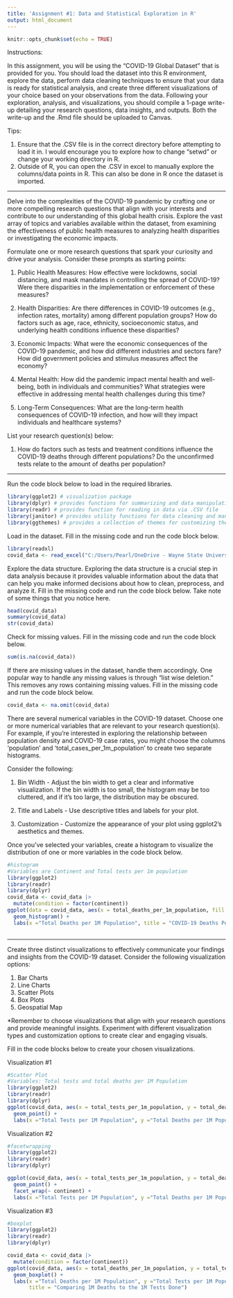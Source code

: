 ---
title: 'Assignment #1: Data and Statistical Exploration in R'
output: html_document
---

```{r setup, include=FALSE}
knitr::opts_chunk$set(echo = TRUE)
```

Instructions: 

In this assignment, you will be using the "COVID-19 Global Dataset" that is provided for you. You should load the dataset into this R environment, explore the data, perform data cleaning techniques to ensure that your data is ready for statistical analysis, and create three different visualizations of your choice based on your observations from the data. Following your exploration, analysis, and visualizations, you should compile a 1-page write-up detailing your research questions, data insights, and outputs. Both the write-up and the .Rmd file should be uploaded to Canvas.

Tips: 

1. Ensure that the .CSV file is in the correct directory before attempting to load it in. I would encourage you to explore how to change "setwd" or change your working directory in R.
2. Outside of R, you can open the .CSV in excel to manually explore the columns/data points in R. This can also be done in R once the dataset is imported.

---

Delve into the complexities of the COVID-19 pandemic by crafting one or more compelling research questions that align with your interests and contribute to our understanding of this global health crisis. Explore the vast array of topics and variables available within the dataset, from examining the effectiveness of public health measures to analyzing health disparities or investigating the economic impacts.

Formulate one or more research questions that spark your curiosity and drive your analysis. Consider these prompts as starting points:

1. Public Health Measures: How effective were lockdowns, social distancing, and mask mandates in controlling the spread of COVID-19? Were there disparities in the implementation or enforcement of these measures?

2. Health Disparities: Are there differences in COVID-19 outcomes (e.g., infection rates, mortality) among different population groups? How do factors such as age, race, ethnicity, socioeconomic status, and underlying health conditions influence these disparities?

3. Economic Impacts: What were the economic consequences of the COVID-19 pandemic, and how did different industries and sectors fare? How did government policies and stimulus measures affect the economy?

4. Mental Health: How did the pandemic impact mental health and well-being, both in individuals and communities? What strategies were effective in addressing mental health challenges during this time?

5. Long-Term Consequences: What are the long-term health consequences of COVID-19 infection, and how will they impact individuals and healthcare systems?

List your research question(s) below:

1. How do factors such as tests and treatment conditions influence the COVID-19 deaths through different populations? Do the unconfirmed tests relate to the amount of deaths per population?

---


Run the code block below to load in the required libraries.

```{r}
library(ggplot2) # visualization package
library(dplyr) # provides functions for summarizing and data manipulation
library(readr) # provides function for reading in data via .CSV file
library(janitor) # provides utility functions for data cleaning and manipulation
library(ggthemes) # provides a collection of themes for customizing the appearance of plots created with ggplot2

```


Load in the dataset. Fill in the missing code and run the code block below.

```{r}
library(readxl)
covid_data <- read_excel("C:/Users/Pearl/OneDrive - Wayne State University/Documents/covid_19_global.csv.xlsx")

```


Explore the data structure. Exploring the data structure is a crucial step in data analysis because it provides valuable information about the data that can help you make informed decisions about how to clean, preprocess, and analyze it. Fill in the missing code and run the code block below. Take note of some things that you notice here.

```{r}

head(covid_data)
summary(covid_data)
str(covid_data)

```


Check for missing values. Fill in the missing code and run the code block below.

```{r}

sum(is.na(covid_data))
```


If there are missing values in the dataset, handle them accordingly. One popular way to handle any missing values is through "list wise deletion." This removes any rows containing missing values. Fill in the missing code and run the code block below.

```{r}

covid_data <- na.omit(covid_data)

```


There are several numerical variables in the COVID-19 dataset. Choose one or more numerical variables that are relevant to your research question(s). For example, if you're interested in exploring the relationship between population density and COVID-19 case rates, you might choose the columns 'population' and 'total_cases_per_1m_population' to create two separate histograms.

Consider the following:

1. Bin Width - Adjust the bin width to get a clear and informative visualization. If the bin width is too small, the histogram may be too cluttered, and if it's too large, the distribution may be obscured.

2. Title and Labels - Use descriptive titles and labels for your plot.

3. Customization - Customize the appearance of your plot using ggplot2's aesthetics and themes.

Once you've selected your variables, create a histogram to visualize the distribution of one or more variables in the code block below. 

```{r}
#histogram
#Variables are Continent and Total tests per 1m population
library(ggplot2)
library(readr)
library(dplyr)
covid_data <- covid_data |>
  mutate(condition = factor(continent))
ggplot(data = covid_data, aes(x = total_deaths_per_1m_population, fill = condition)) +
  geom_histogram() +
  labs(x ="Total Deaths per 1M Population", title = "COVID-19 Deaths Per Continent")
  

```

---

Create three distinct visualizations to effectively communicate your findings and insights from the COVID-19 dataset. Consider the following visualization options:

1. Bar Charts
2. Line Charts
3. Scatter Plots
4. Box Plots
5. Geospatial Map

*Remember to choose visualizations that align with your research questions and provide meaningful insights. Experiment with different visualization types and customization options to create clear and engaging visuals.


Fill in the code blocks below to create your chosen visualizations.


Visualization #1

```{r}

#Scatter Plot
#Variables: Total tests and total deaths per 1M Population
library(ggplot2)
library(readr)
library(dplyr)
ggplot(covid_data, aes(x = total_tests_per_1m_population, y = total_deaths_per_1m_population)) +
  geom_point() +
  labs(x ="Total Tests per 1M Population", y ="Total Deaths per 1M Population", title = "Comparing 1M Deaths to the 1M Tests Done")
```


Visualization #2

```{r}
#facetwrapping
library(ggplot2)
library(readr)
library(dplyr)

ggplot(covid_data, aes(x = total_tests_per_1m_population, y = total_deaths_per_1m_population)) +
  geom_point() +
  facet_wrap(~ continent) +
  labs(x ="Total Tests per 1M Population", y ="Total Deaths per 1M Population", title = "Comparing 1M Deaths to the 1M Tests Done in Each Continent")
```


Visualization #3

```{r}

#boxplot
library(ggplot2)
library(readr)
library(dplyr)

covid_data <- covid_data |>
  mutate(condition = factor(continent))
ggplot(covid_data, aes(x = total_deaths_per_1m_population, y = total_tests_per_1m_population, fill = condition)) +
  geom_boxplot() +
  labs(x ="Total Deaths per 1M Population", y ="Total Tests per 1M Population", 
       title = "Comparing 1M Deaths to the 1M Tests Done")
  

```
